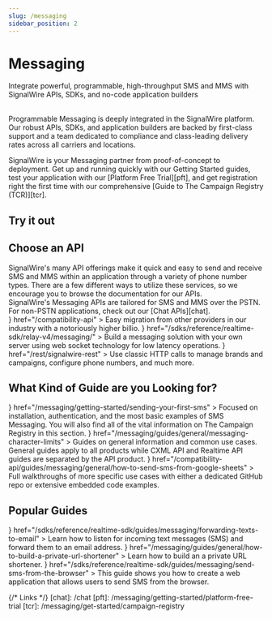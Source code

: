 ---
slug: /messaging
sidebar_position: 2
---


# Messaging

<Subtitle>Integrate powerful, programmable, high-throughput SMS and MMS with SignalWire APIs, SDKs, and no-code application builders</Subtitle><br/><br/>

Programmable Messaging is deeply integrated in the SignalWire platform.
Our robust APIs, SDKs, and application builders are backed by first-class support and a team dedicated to compliance and class-leading delivery rates
across all carriers and locations.

SignalWire is your Messaging partner from proof-of-concept to deployment.
Get up and running quickly with our Getting Started guides,
test your application with our [Platform Free Trial][pft],
and get registration right the first time with our comprehensive
[Guide to The Campaign Registry (TCR)][tcr].

## Try it out

<UseCase/>

## Choose an API
<div className="row">
  <div className="col col--6">
SignalWire's many API offerings make it quick and easy to send and receive SMS and MMS within an application through a variety of phone number types. There are a few different ways to utilize these services, so we encourage you to browse the documentation for our APIs.
  </div>
  <div className="col col--6">
  <Admonition type="info" icon="💬" title="looking for Chat or PubSub?">
    SignalWire's Messaging APIs are tailored for SMS and MMS over the PSTN. For non-PSTN applications, check out our [Chat APIs][chat].
  </Admonition>
  </div>
</div>

<CardGroup>
  <Card 
    title="Compatibility APIs" 
    icon={<MdSync/>}
    href="/compatibility-api"
  >
    Easy migration from other providers in our industry with a notoriously higher billio.
  </Card>
  <Card 
    title="Realtime Server SDK" 
    icon={<MdApi/>}
    href="/sdks/reference/realtime-sdk/relay-v4/messaging/"
  >
    Build a messaging solution with your own server using web socket technology for low latency operations.
  </Card>
  <Card 
    title="REST APIs" 
    icon={<MdMessage/>}
    href="/rest/signalwire-rest"
  >
    Use classic HTTP calls to manage brands and campaigns, configure phone numbers, and much more.
  </Card>
</CardGroup>

## What Kind of Guide are you Looking for?

<CardGroup>
  <Card 
    title="Send your first SMS" 
    icon={<MdSend/>}
    href="/messaging/getting-started/sending-your-first-sms"
  >
    Focused on installation, authentication, and the most basic examples of SMS Messaging. You will also find all of the vital information on The Campaign Registry in this section.
  </Card>
  <Card 
    title="Guides" 
    icon={<MdBook/>}
    href="/messaging/guides/general/messaging-character-limits"
  >
    Guides on general information and common use cases. General guides apply to all products while CXML API and Realtime API guides are separated by the API product.
  </Card>
  <Card 
    title="Examples" 
    icon={<MdMessage/>}
    href="/compatibility-api/guides/messaging/general/how-to-send-sms-from-google-sheets"
  >
    Full walkthroughs of more specific use cases with either a dedicated GitHub repo or extensive embedded code examples.
  </Card>
</CardGroup>

## Popular Guides

<CardGroup>
  <Card 
    title="Forward your Texts to Email" 
    icon={<MdForward/>}
    href="/sdks/reference/realtime-sdk/guides/messaging/forwarding-texts-to-email"
  >
    Learn how to listen for incoming text messages (SMS) and forward them to an email address.
  </Card>
  <Card 
    title="Create a Private URL Shortener" 
    icon={<MdLink/>}
    href="/messaging/guides/general/how-to-build-a-private-url-shortener"
  >
    Learn how to build an a private URL shortener.
  </Card>
  <Card 
    title="Send SMS from the Browser" 
    icon={<MdWeb/>}
    href="/sdks/reference/realtime-sdk/guides/messaging/send-sms-from-the-browser"
  >
    This guide shows you how to create a web application that allows users to send SMS from the browser.
  </Card>
</CardGroup>

{/* Links */}
[chat]: /chat
[pft]: /messaging/getting-started/platform-free-trial
[tcr]: /messaging/get-started/campaign-registry